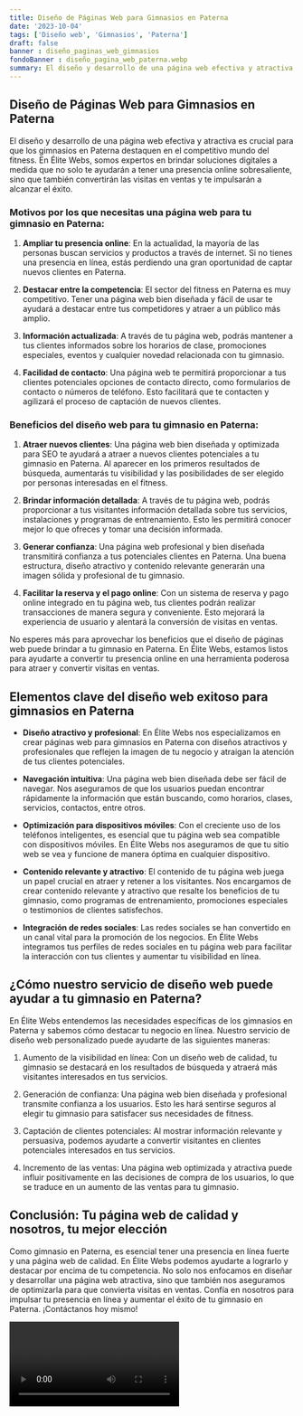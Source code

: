 ```yaml
---
title: Diseño de Páginas Web para Gimnasios en Paterna
date: '2023-10-04'
tags: ['Diseño web', 'Gimnasios', 'Paterna']
draft: false
banner : diseño_paginas_web_gimnasios
fondoBanner : diseño_pagina_web_paterna.webp
summary: El diseño y desarrollo de una página web efectiva y atractiva es crucial para que los gimnasios en Paterna destaquen en el competitivo mundo del fitness. En Élite Webs, somos expertos en brindar soluciones digitales a medida que no solo te ayudarán a tener una presencia online sobresaliente, sino que también convertirán las visitas en ventas y te impulsarán a alcanzar el éxito.
---
```


## Diseño de Páginas Web para Gimnasios en Paterna

El diseño y desarrollo de una página web efectiva y atractiva es crucial para que los gimnasios en Paterna destaquen en el competitivo mundo del fitness. En Élite Webs, somos expertos en brindar soluciones digitales a medida que no solo te ayudarán a tener una presencia online sobresaliente, sino que también convertirán las visitas en ventas y te impulsarán a alcanzar el éxito.

### Motivos por los que necesitas una página web para tu gimnasio en Paterna:

1. **Ampliar tu presencia online**: En la actualidad, la mayoría de las personas buscan servicios y productos a través de internet. Si no tienes una presencia en línea, estás perdiendo una gran oportunidad de captar nuevos clientes en Paterna.

2. **Destacar entre la competencia**: El sector del fitness en Paterna es muy competitivo. Tener una página web bien diseñada y fácil de usar te ayudará a destacar entre tus competidores y atraer a un público más amplio.

3. **Información actualizada**: A través de tu página web, podrás mantener a tus clientes informados sobre los horarios de clase, promociones especiales, eventos y cualquier novedad relacionada con tu gimnasio.

4. **Facilidad de contacto**: Una página web te permitirá proporcionar a tus clientes potenciales opciones de contacto directo, como formularios de contacto o números de teléfono. Esto facilitará que te contacten y agilizará el proceso de captación de nuevos clientes.

### Beneficios del diseño web para tu gimnasio en Paterna:

1. **Atraer nuevos clientes**: Una página web bien diseñada y optimizada para SEO te ayudará a atraer a nuevos clientes potenciales a tu gimnasio en Paterna. Al aparecer en los primeros resultados de búsqueda, aumentarás tu visibilidad y las posibilidades de ser elegido por personas interesadas en el fitness.

2. **Brindar información detallada**: A través de tu página web, podrás proporcionar a tus visitantes información detallada sobre tus servicios, instalaciones y programas de entrenamiento. Esto les permitirá conocer mejor lo que ofreces y tomar una decisión informada.

3. **Generar confianza**: Una página web profesional y bien diseñada transmitirá confianza a tus potenciales clientes en Paterna. Una buena estructura, diseño atractivo y contenido relevante generarán una imagen sólida y profesional de tu gimnasio.

4. **Facilitar la reserva y el pago online**: Con un sistema de reserva y pago online integrado en tu página web, tus clientes podrán realizar transacciones de manera segura y conveniente. Esto mejorará la experiencia de usuario y alentará la conversión de visitas en ventas.

No esperes más para aprovechar los beneficios que el diseño de páginas web puede brindar a tu gimnasio en Paterna. En Élite Webs, estamos listos para ayudarte a convertir tu presencia online en una herramienta poderosa para atraer y convertir visitas en ventas.

<GifSeo />

<Cta />

## Elementos clave del diseño web exitoso para gimnasios en Paterna

- **Diseño atractivo y profesional**: En Élite Webs nos especializamos en crear páginas web para gimnasios en Paterna con diseños atractivos y profesionales que reflejen la imagen de tu negocio y atraigan la atención de tus clientes potenciales.

- **Navegación intuitiva**: Una página web bien diseñada debe ser fácil de navegar. Nos aseguramos de que los usuarios puedan encontrar rápidamente la información que están buscando, como horarios, clases, servicios, contactos, entre otros.

- **Optimización para dispositivos móviles**: Con el creciente uso de los teléfonos inteligentes, es esencial que tu página web sea compatible con dispositivos móviles. En Élite Webs nos aseguramos de que tu sitio web se vea y funcione de manera óptima en cualquier dispositivo.

- **Contenido relevante y atractivo**: El contenido de tu página web juega un papel crucial en atraer y retener a los visitantes. Nos encargamos de crear contenido relevante y atractivo que resalte los beneficios de tu gimnasio, como programas de entrenamiento, promociones especiales o testimonios de clientes satisfechos.

- **Integración de redes sociales**: Las redes sociales se han convertido en un canal vital para la promoción de los negocios. En Élite Webs integramos tus perfiles de redes sociales en tu página web para facilitar la interacción con tus clientes y aumentar tu visibilidad en línea.

## ¿Cómo nuestro servicio de diseño web puede ayudar a tu gimnasio en Paterna?

En Élite Webs entendemos las necesidades específicas de los gimnasios en Paterna y sabemos cómo destacar tu negocio en línea. Nuestro servicio de diseño web personalizado puede ayudarte de las siguientes maneras:

1. Aumento de la visibilidad en línea: Con un diseño web de calidad, tu gimnasio se destacará en los resultados de búsqueda y atraerá más visitantes interesados en tus servicios.

2. Generación de confianza: Una página web bien diseñada y profesional transmite confianza a los usuarios. Esto les hará sentirse seguros al elegir tu gimnasio para satisfacer sus necesidades de fitness.

3. Captación de clientes potenciales: Al mostrar información relevante y persuasiva, podemos ayudarte a convertir visitantes en clientes potenciales interesados en tus servicios.

4. Incremento de las ventas: Una página web optimizada y atractiva puede influir positivamente en las decisiones de compra de los usuarios, lo que se traduce en un aumento de las ventas para tu gimnasio.

## Conclusión: Tu página web de calidad y nosotros, tu mejor elección

Como gimnasio en Paterna, es esencial tener una presencia en línea fuerte y una página web de calidad. En Élite Webs podemos ayudarte a lograrlo y destacar por encima de tu competencia. No solo nos enfocamos en diseñar y desarrollar una página web atractiva, sino que también nos aseguramos de optimizarla para que convierta visitas en ventas. Confía en nosotros para impulsar tu presencia en línea y aumentar el éxito de tu gimnasio en Paterna. ¡Contáctanos hoy mismo!

<Video />

<CtaBot job='Gimnasios' city='Paterna'/>

<Gmaps query='Paterna+españa+maps' />